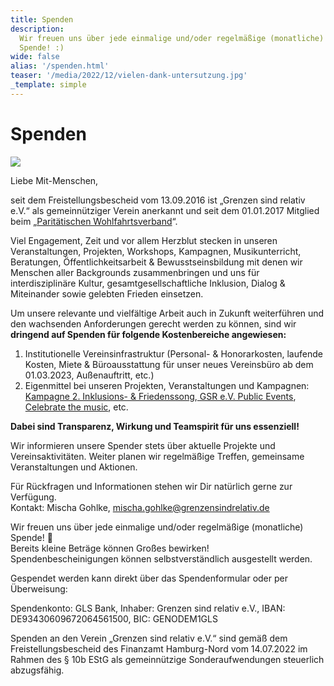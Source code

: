 ```yaml
---
title: Spenden
description:
  Wir freuen uns über jede einmalige und/oder regelmäßige (monatliche)
  Spende! :)
wide: false
alias: '/spenden.html'
teaser: '/media/2022/12/vielen-dank-untersutzung.jpg'
_template: simple
---
```


# Spenden

![](/media/2022/12/vielen-dank-untersutzung.jpg)

Liebe Mit-Menschen,

seit dem Freistellungsbescheid vom 13.09.2016 ist „Grenzen sind relativ e.V.“ als gemeinnütziger Verein anerkannt und seit dem 01.01.2017 Mitglied beim „[Paritätischen Wohlfahrtsverband](https://www.paritaet-hamburg.de/startseite.html)“.

Viel Engagement, Zeit und vor allem Herzblut stecken in unseren Veranstaltungen, Projekten, Workshops, Kampagnen, Musikunterricht, Beratungen, Öffentlichkeitsarbeit & Bewusstseinsbildung mit denen wir Menschen aller Backgrounds zusammenbringen und uns für interdisziplinäre Kultur, gesamtgesellschaftliche Inklusion, Dialog & Miteinander sowie gelebten Frieden einsetzen.

Um unsere relevante und vielfältige Arbeit auch in Zukunft weiterführen und den wachsenden Anforderungen gerecht werden zu können, sind wir **dringend auf Spenden für folgende Kostenbereiche angewiesen:**

1. Institutionelle Vereinsinfrastruktur (Personal- & Honorarkosten, laufende Kosten, Miete & Büroausstattung für unser neues Vereinsbüro ab dem 01.03.2023, Außenauftritt, etc.)
2. Eigenmittel bei unseren Projekten, Veranstaltungen und Kampagnen:[ Kampagne 2. Inklusions- & Friedenssong](/aktivitaeten/kampagnen-musikvideos/inklusions-und-friedenskampagnensong/allgemeine-infos-2-inklusion-friedenssong),[ GSR e.V. Public Events](/aktivitaeten/projekte-und-veranstaltungen/veranstaltungsformate-fuer-dein-event/support-inklusion),[ Celebrate the music](/aktivitaeten/projekte-und-veranstaltungen/celebrate-the-music/allgemeine-infos-erlebnistage-inklusion), etc.

**Dabei sind Transparenz, Wirkung und Teamspirit für uns essenziell!**

Wir informieren unsere Spender stets über aktuelle Projekte und Vereinsaktivitäten. Weiter planen wir regelmäßige Treffen, gemeinsame Veranstaltungen und Aktionen.

Für Rückfragen und Informationen stehen wir Dir natürlich gerne zur Verfügung.  
Kontakt: Mischa Gohlke, [mischa.gohlke@grenzensindrelativ.de](mailto:mischa.gohlke@grenzensindrelativ.de)

Wir freuen uns über jede einmalige und/oder regelmäßige (monatliche) Spende! 🙂  
Bereits kleine Beträge können Großes bewirken!  
Spendenbescheinigungen können selbstverständlich ausgestellt werden.

Gespendet werden kann direkt über das Spendenformular oder per Überweisung:

Spendenkonto: GLS Bank, Inhaber: Grenzen sind relativ e.V., IBAN: DE93430609672064561500, BIC: GENODEM1GLS

<spenden-formular></spenden-formular>

Spenden an den Verein „Grenzen sind relativ e.V.“ sind gemäß dem Freistellungsbescheid des Finanzamt Hamburg-Nord vom 14.07.2022 im Rahmen des § 10b EStG als gemeinnützige Sonderaufwendungen steuerlich abzugsfähig.
